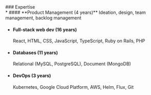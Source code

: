 <ResumeSectionHeader color="resume-foreground">
  ### Expertise
</ResumeSectionHeader>

<div className="pr-4 text-sm">
  * #### **Product Management (4 years)**
    Ideation, design, team management, backlog management

  * #### **Full-stack web dev (16 years)**
    React, HTML, CSS, JavaScript, TypeScript, Ruby on Rails, PHP

  * #### **Databases (11 years)**
    Relational (MySQL, PostgreSQL), Document (MongoDB)

  * #### **DevOps (3 years)**
    Kubernetes, Google Cloud Platform, AWS, Helm, Flux, Git
</div>
